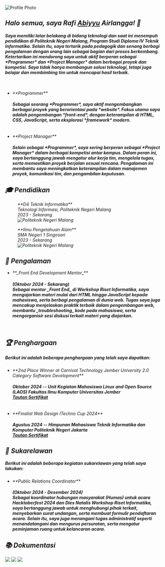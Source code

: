 <img
  src="/rafi-abiyyu-airlangga.jpeg"
  alt="Profile Photo"
  class="h-40 w-40 rounded-full transition-all duration-500 ease-in-out lg:hover:scale-125"
/>
<i class="fa-solid fa-asterisk mt-4 text-xl font-normal" />
<h2 class="mt-4 text-3xl font-bold">
  Halo semua, saya Rafi <u>Abiyyu</u> Airlangga! 👋
</h2>
<h4 class="mt-4">
  Saya memiliki latar belakang di bidang teknologi dan saat ini menempuh
  pendidikan di Politeknik Negeri Malang, Program Studi Diploma IV Teknik
  Informatika. Selain itu, saya tertarik pada pedagogik dan senang berbagi
  pengalaman dengan orang lain sebagai bagian dari proses berkembang.
  <br />
  Ketertarikan ini mendorong saya untuk aktif berperan sebagai *Programmer* dan
  *Project Manager* dalam berbagai proyek dan kompetisi. Saya tidak hanya
  membangun solusi teknologi, tetapi juga belajar dan membimbing tim untuk
  mencapai hasil terbaik.
</h4>
<br />
<ul class="ml-4 list-disc">
  <li>**Programmer**</li>
  <h4>
    Sebagai seorang *Programmer*, saya aktif mengembangkan berbagai proyek yang
    berorientasi pada *website*. Fokus utama saya adalah pengembangan
    *front-end*, dengan keterampilan di HTML, CSS, JavaScript, serta eksplorasi
    *framework* modern.
  </h4>
  <br />
  <li>**Project Manager**</li>
  <h4>
    Selain sebagai *Programmer*, saya sering berperan sebagai *Project Manager*
    dalam berbagai kompetisi antar kampus. Dalam peran ini, saya bertanggung
    jawab mengatur alur kerja tim, mengelola tugas, serta memastikan proyek
    berjalan sesuai rencana. Pengalaman ini membantu saya meningkatkan
    keterampilan dalam manajemen proyek, komunikasi tim, dan pengambilan
    keputusan.
  </h4>
</ul>

<h2 class="mt-12 text-2xl font-bold">🎓 Pendidikan</h2>
<figure class="mt-4 grid grid-cols-1 rounded-lg bg-slate-50 px-6 py-4 text-slate-900 lg:grid-cols-2">
  <figcaption>
    **D4 Teknik Informatika** <br />
    Teknologi Informasi, Politeknik Negeri Malang <br />
    2023 - Sekarang
  </figcaption>
  <span class="flex items-center justify-end">
    <img
      src="/politeknik-negeri-malang.png"
      alt="Politeknik Negeri Malang"
      class="hidden h-20 object-cover lg:inline"
    />
  </span>
</figure>
<figure class="mt-4 grid grid-cols-1 rounded-lg bg-slate-50 py-4 pl-6 pr-8 text-slate-900 lg:grid-cols-2">
  <figcaption>
    **Ilmu Pengetahuan Alam** <br />
    SMA Negeri 1 Singosari <br />
    2023 - Sekarang
  </figcaption>
  <span class="flex items-center justify-end">
    <img
      src="/sman-1-singosari.png"
      alt="Politeknik Negeri Malang"
      class="hidden h-20 object-cover lg:inline"
    />
  </span>
</figure>

<h2 class="mt-12 text-2xl font-bold">🏢 Pengalaman</h2>
<ul class="ml-4 mt-4 list-disc">
  <li>**_Front End Development Mentor_**</li>
  <h4>
    (Oktober 2024 - Sekarang) <br />
    Sebagai mentor _Front End_ di Workshop Riset Informatika, saya mengajarkan
    materi mulai dari HTML hingga JavaScript kepada mahasiswa, serta berbagi
    pengalaman di dunia web. Tugas saya juga mencakup menjelaskan praktik
    terbaik dalam pengembangan web, membantu _troubleshooting_ kode pada
    mahasiswa, serta mengorganisir sesi diskusi terkait materi yang diajarkan.
  </h4>
  <br />
</ul>

<h2 class="mt-12 text-2xl font-bold">🏆 Penghargaan</h2>
<h5 class="mt-4">
  Berikut ini adalah beberapa penghargaan yang telah saya dapatkan:
</h5>
<ul class="ml-4 mt-4 list-disc">
  <li>
    **2nd Place Winner at Carnival Technology Jember University 2.0 Category
    Software Development**
  </li>
  <h4>
    Oktober 2024 -- Unit Kegiatan Mahasiswa Linux and Open Source (LAOS)
    Fakultas Ilmu Komputer Universitas Jember <br />
    <a
      href="https://www.linkedin.com/in/rafiabiyyuairlangga/overlay/honors/680611558/multiple-media-viewer/?profileId=ACoAAEGhngcBWPGs_Etk0yBSoae-FH3T92UD0z0&treasuryMediaId=1731552432073"
      target="_blank"
      class="w-fit italic text-slate-900 underline transition-all duration-300 ease-in-out lg:hover:text-slate-600"
    >
      Tautan Sertifikat
    </a>
  </h4>
  <br />
  <li>**Finalist Web Design ITechno Cup 2024**</li>
  <h4>
    Agustus 2024 -- Himpunan Mahasiswa Teknik Informatika dan Komputer
    Politeknik Negeri Jakarta <br />
    <a
      href="https://www.linkedin.com/in/rafiabiyyuairlangga/overlay/honors/1268660559/multiple-media-viewer/?profileId=ACoAAEGhngcBWPGs_Etk0yBSoae-FH3T92UD0z0&treasuryMediaId=1723550546416"
      target="_blank"
      class="w-fit italic text-slate-900 underline transition-all duration-300 ease-in-out lg:hover:text-slate-600"
    >
      Tautan Sertifikat
    </a>
  </h4>
</ul>

<h2 class="mt-12 text-2xl font-bold">🌱 Sukarelawan</h2>
<h5 class="mt-4">
  Berikut ini adalah beberapa kegiatan sukarelawan yang telah saya lakukan:
</h5>
<ul class="ml-4 mt-4 list-disc">
  <li>**Public Relations Coordinator**</li>
  <h4>
    (Oktober 2024 - Desember 2024) <br />
    Sebagai koordinator hubungan masyarakat (Humas) untuk acara Hacktoberfest
    2024 dan Dies Natalis Workshop Riset Informatika, saya bertanggung jawab
    untuk menghubungi pihak terkait, menyebarkan surat undangan, serta membuat
    formulir pendaftaran acara. Selain itu, saya juga menangani tugas
    administratif seperti menandatangani dan mengurus persuratan, serta mengatur
    peminjaman ruang untuk kelancaran acara.
  </h4>
</ul>

<h2 class="mt-12 text-2xl font-bold">📚 Dokumentasi</h2>
<section class="mt-4 grid grid-cols-1 gap-4 lg:grid-cols-3">
  <img src="/penghargaan.jpg" class="h-full rounded-md object-cover transition-all duration-300 ease-in-out lg:hover:scale-105" />
  <img src="/sukarelawan.jpeg" class="h-full rounded-md object-cover transition-all duration-300 ease-in-out lg:hover:scale-105" />
  <img src="/juri-stimata.jpeg" class="h-full rounded-md object-cover transition-all duration-300 ease-in-out lg:hover:scale-105" />
</section>